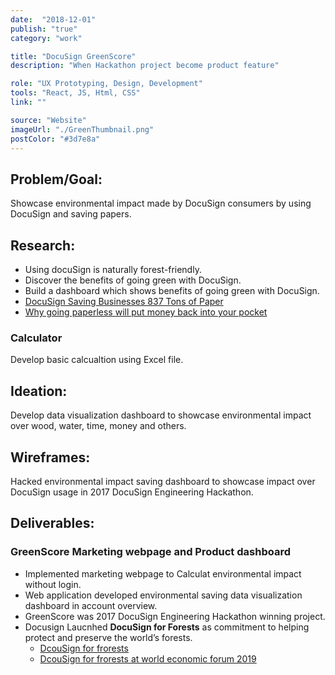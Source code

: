 ```yaml
---
date:  "2018-12-01"
publish: "true" 
category: "work"

title: "DocuSign GreenScore"
description: "When Hackathon project become product feature"

role: "UX Prototyping, Design, Development"
tools: "React, JS, Html, CSS" 
link: ""

source: "Website"
imageUrl: "./GreenThumbnail.png"
postColor: "#3d7e8a"
---
```



## Problem/Goal:
Showcase environmental impact made by DocuSign consumers by using DocuSign and saving papers.

## Research:
- Using docuSign is naturally forest-friendly.
- Discover the benefits of going green with DocuSign.
- Build a dashboard which shows benefits of going green with DocuSign.
- [DocuSign Saving Businesses 837 Tons of Paper](https://www.docusign.com/press-releases/docusign-delivers-green-by-saving-businesses-837-tons-of-paper-and-millions-in)
- [Why going paperless will put money back into your pocket](https://www.docusign.com/blog/why-going-paperless-will-put-money-back-into-your-pocket/)

### Calculator
Develop basic calcualtion using Excel file.
<ImageWrap srcName="GreenscoreCalculator" width="65"/>

## Ideation:
Develop data visualization dashboard to showcase environmental impact over wood, water, time, money and others.

## Wireframes:
Hacked environmental impact saving dashboard to showcase impact over DocuSign usage in 2017 DocuSign Engineering Hackathon. 

<PhotoGallery variant="DocusignGreenscore"/>

## Deliverables:

### GreenScore Marketing webpage and Product dashboard
- Implemented marketing webpage to Calculat environmental impact without login.
- Web application developed environmental saving data visualization dashboard in account overview. 
- GreenScore was 2017 DocuSign Engineering Hackathon winning project.
- Docusign Laucnhed **DocuSign for Forests**   as commitment to helping protect and preserve the world’s forests. 
  - [DcouSign for frorests](https://www.docusign.com/forests)
  - [DcouSign for frorests at world economic forum 2019](https://www.docusign.com/blog/docusign-unveils-new-docusign-for-forests-initiative-at-world-economic-forum-2019/)

<PhotoGallery variant="DocusignGreenscoreProduct" columns={3}/>

